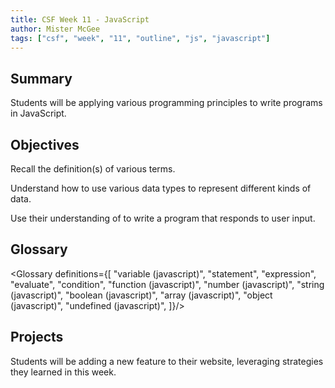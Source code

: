 ```yaml
---
title: CSF Week 11 - JavaScript
author: Mister McGee
tags: ["csf", "week", "11", "outline", "js", "javascript"]
---
```



## Summary

Students will be applying various programming principles to write programs in JavaScript.

## Objectives


<Remember/>

<Swbat>Recall the definition(s) of various terms.</Swbat>

<Understand/>

<Swbat>Understand how to use various <Define term="data type">data types</Define> to represent different kinds of data.</Swbat>

<Apply/>

<Swbat>Use their understanding of <Define term="control flow"/> to write a program that responds to user input.</Swbat>

## Glossary


<Glossary definitions={[
  "variable (javascript)",
  "statement",
  "expression",
  "evaluate",
  "condition",
  "function (javascript)",
  "number (javascript)",
  "string (javascript)",
  "boolean (javascript)",
  "array (javascript)",
  "object (javascript)",
  "undefined (javascript)",
]}/>

## Projects

Students will be adding a new feature to their website, leveraging strategies they learned in this week.